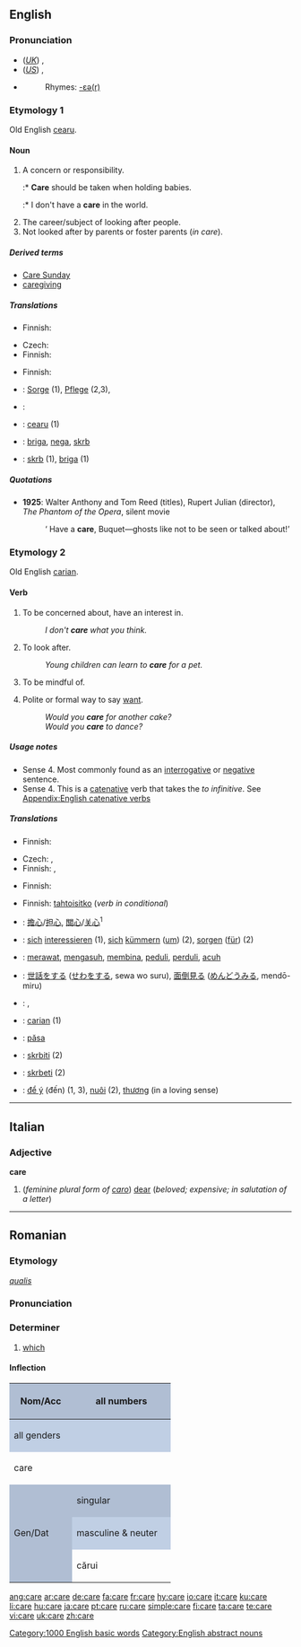 ==English==

{{rank|following|fell|different|388|care|war|short|able}}

===Pronunciation===
* (''[[Received Pronunciation|UK]]'') {{IPA|/kɛə/}}, {{SAMPA|/kE@/}}
* (''[[General American|US]]'') {{IPA|/kɛɹ/}}, {{SAMPA|/kEr/}}
* {{audio|en-us-care.ogg|Audio (US)}}
*: Rhymes: [[Rhymes:English:-ɛə(r)|-ɛə(r)]]

===Etymology 1===
Old English [[cearu]].

====Noun====
{{en-noun|s|-}}

# A concern or responsibility.
#:* '''Care''' should be taken when holding babies.
#:* I don't have a '''care''' in the world.
# The career/subject of looking after people.
# Not looked after by parents or foster parents (''in care'').

=====Derived terms=====
* [[Care Sunday]]
* [[caregiving]]

=====Translations=====
{{trans-top|concern or responsibility}}
* Finnish: {{t+|fi|huoli}}
{{trans-mid}}
{{trans-bottom}}

{{trans-top|career/subject of looking after people}}
* Czech: {{t-|cs|péče|f}}
* Finnish: {{t|fi|hoitoala}}
{{trans-mid}}
{{trans-bottom}}

{{trans-top|not looked after by parents or foster parents (''in care'')}}
* Finnish: {{t|fi|huosta}}
{{trans-mid}}
{{trans-bottom}}

{{ttbc-top}}
*{{ttbc|German}}: [[Sorge]] {{f}} (1), [[Pflege]] {{f}} (2,3),
{{ttbc-mid}}
*{{ttbc|Kurdish}}: {{KUchar|[[ئاگا]]}}
*{{ttbc|Old English}}: [[cearu]] {{f}} (1)
*{{ttbc|Serbian}}: [[briga]], [[nega]], [[skrb]]
*{{ttbc|Slovenian}}: [[skrb]] {{f}} (1), [[briga]] (1)
{{trans-bottom}}

=====Quotations=====
* '''1925''': Walter Anthony and Tom Reed (titles), Rupert Julian (director), ''The Phantom of the Opera'', silent movie
*: ‘<!--sic-->Have a '''care''', Buquet—ghosts like not to be seen or talked about!’

===Etymology 2===
Old English [[carian]].

====Verb====
{{en-verb|cares|caring|cared}}

# {{intransitive}} To be concerned about, have an interest in.
#: ''I don't '''care''' what you think.''
# {{intransitive}} To look after.
#: ''Young children can learn to '''care''' for a pet.''
# {{intransitive}} To be mindful of.
# Polite or formal way to say [[want]].
#: ''Would you '''care''' for another cake?''
#: ''Would you '''care''' to dance?''

=====Usage notes=====
* Sense 4. Most commonly found as an [[interrogative]] or [[negative]] sentence.
* Sense 4. This is a [[catenative]] verb that takes the ''to infinitive''. See [[Appendix:English catenative verbs]]

=====Translations=====
{{trans-top|to be concerned about}}
* Finnish: {{t+|fi|välittää}}
{{trans-mid}}
{{trans-bottom}}

{{trans-top|to look after}}
* Czech: {{t-|cs|pečovat}}, {{t-|cs|starat se}}
* Finnish: {{t+|fi|hoitaa}}, {{t|fi|huolehtia}}
{{trans-mid}}
{{trans-bottom}}

{{trans-top|to be mindful of}}
* Finnish: {{t+|fi|välittää}}
{{trans-mid}}
{{trans-bottom}}

{{trans-top|to want, politely}}
* Finnish: [[tahtoa|tahtoisitko]] (''verb in conditional'')
{{trans-mid}}
{{trans-bottom}}

{{checktrans-top}}
*{{ttbc|Chinese}}: [[擔心]]/[[担心]], [[關心]]/[[关心]]<sup>1</sup>
*{{ttbc|German}}: [[sich]] [[interessieren]] (1), [[sich]] [[kümmern]] ([[um]]) (2), [[sorgen]] ([[für]]) (2)
*{{ttbc|Indonesian}}: [[rawat|merawat]], [[asuh|mengasuh]], [[bina|membina]], [[peduli]], [[perduli]], [[acuh]]
*{{ttbc|Japanese}}: [[世話]]をする ([[せわ]]をする, sewa wo suru), [[面倒見る]] ([[めんどうみる]], mendō-miru)
*{{ttbc|Kurdish}}: {{KUchar|[[گوێ]]}}, {{KUchar|[[گوێدان]]}}
{{trans-mid}}
*{{ttbc|Old English}}: [[carian]] (1)
*{{ttbc|Romanian}}: [[păsa]]
*{{ttbc|Serbian}}: [[skrbiti]] (2)
*{{ttbc|Slovene}}: [[skrbeti]] (2)
*{{ttbc|Vietnamese}}: [[để ý]] (đến) (1, 3), [[nuôi]] (2), [[thương]] (in a loving sense)
{{trans-bottom}}

[[Category:1000 English basic words]]
[[Category:English abstract nouns]]

----

==Italian==

===Adjective===
'''care''' {{f}} {{p}}

# (''feminine plural form of [[caro]]'') [[dear]] (''beloved; expensive; in salutation of a letter'')

----

==Romanian==

===Etymology===
{{L.|ro}} ''[[qualis]]''

===Pronunciation===
{{IPA|[ˈkare]|lang=ro}}

===Determiner===
{{infl|ro|determiner}}

# [[which]]

====Inflection====
{{rfc|template needed}}
{| style="background:#F0F0F0;text-align:center"

|-
! rowspan=3 style="height:4em;width:6em;background:#b0bed3" | Nom/Acc
! colspan=3 style="background:#b0bed3" | all numbers
|-
! colspan=3 style="background:#c0cfe4" | all genders
|-
| colspan=3 | care

|-
! rowspan=3 style="height:4em;background:#b0bed3" | Gen/Dat
! colspan="2" style="background:#b0bed3" | singular
! style="background:#b0bed3" | plural
|-
! style="width:10em;background:#c0cfe4" | masculine & neuter
! style="width:10em;background:#c0cfe4" | feminine
! style="width:10em;background:#c0cfe4" | all genders
|-
| cărui
| cărei
| căror
|}

[[ang:care]]
[[ar:care]]
[[de:care]]
[[fa:care]]
[[fr:care]]
[[hy:care]]
[[io:care]]
[[it:care]]
[[ku:care]]
[[li:care]]
[[hu:care]]
[[ja:care]]
[[pt:care]]
[[ru:care]]
[[simple:care]]
[[fi:care]]
[[ta:care]]
[[te:care]]
[[vi:care]]
[[uk:care]]
[[zh:care]]
